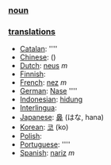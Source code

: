 === [[noun]] ===

=== [[translation]]s ===

*[[Catalan]]: [[]] ''''
*[[Chinese]]: [[]] ()
*[[Dutch]]: [[neus]] ''m''
*[[Finnish]]: [[]]
*[[French]]: [[nez]] ''m''
*[[German]]: [[Nase]] ''''
*[[Indonesian]]: [[hidung]]
*[[Interlingua]]: [[]]
*[[Japanese]]: [[鼻]] (はな, hana)
*[[Korean]]: [[코]] (ko)
*[[Polish]]: [[]]
*[[Portuguese]]: [[]] ''''
*[[Spanish]]: [[nariz]] ''m''